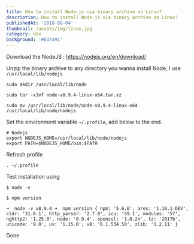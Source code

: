 ```yaml
---
title: How to install Node.js via binary archive on Linux?
description: How to install Node.js via binary archive on Linux?
publishedAt: '2018-08-04'
thumbnail: /assets/img/linux.jpg
category: dev
background: '#637a91'
---
```

Download the NodeJS : <https://nodejs.org/en/download/>

Unzip the binary archive to any directory you wanna install Node, I use `/usr/local/lib/nodejs`

```
sudo mkdir /usr/local/lib/node
```

```
sudo tar -xJvf node-v8.9.4-linux-x64.tar.xz
```

```
sudo mv /usr/local/lib/node/node-v8.9.4-linux-x64 /usr/local/lib/node/nodejs
```

Set the environment variable `~/.profile`, add below to the end.

```
# Nodejs
export NODEJS_HOME=/usr/local/lib/node/nodejs
export PATH=$NODEJS_HOME/bin:$PATH
```

Refresh profile

`. ~/.profile`

Test installation using

```
$ node -v
```

```
$ npm version
```

`
➜  node -v
v8.9.4
➜  npm version
{ npm: '5.6.0',
 ares: '1.10.1-DEV',
 cldr: '31.0.1',
 http_parser: '2.7.0',
 icu: '59.1',
 modules: '57',
 nghttp2: '1.25.0',
 node: '8.9.4',
 openssl: '1.0.2n',
 tz: '2017b',
 unicode: '9.0',
 uv: '1.15.0',
 v8: '6.1.534.50',
 zlib: '1.2.11' }
`




Done
